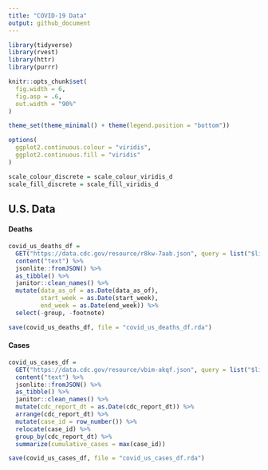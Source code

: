 ```yaml
---
title: "COVID-19 Data"
output: github_document
---
```


```r
library(tidyverse)
library(rvest)
library(httr)
library(purrr)

knitr::opts_chunk$set(
  fig.width = 6,
  fig.asp = .6,
  out.width = "90%"
)

theme_set(theme_minimal() + theme(legend.position = "bottom"))

options(
  ggplot2.continuous.colour = "viridis",
  ggplot2.continuous.fill = "viridis"
)

scale_colour_discrete = scale_colour_viridis_d
scale_fill_discrete = scale_fill_viridis_d
```

## U.S. Data

#### Deaths

```r
covid_us_deaths_df = 
  GET("https://data.cdc.gov/resource/r8kw-7aab.json", query = list("$limit" = 10000)) %>% 
  content("text") %>% 
  jsonlite::fromJSON() %>% 
  as_tibble() %>% 
  janitor::clean_names() %>% 
  mutate(data_as_of = as.Date(data_as_of),
         start_week = as.Date(start_week),
         end_week = as.Date(end_week)) %>% 
  select(-group, -footnote)

save(covid_us_deaths_df, file = "covid_us_deaths_df.rda")
```

#### Cases

```r
covid_us_cases_df = 
  GET("https://data.cdc.gov/resource/vbim-akqf.json", query = list("$limit" = 1000)) %>% 
  content("text") %>% 
  jsonlite::fromJSON() %>% 
  as_tibble() %>% 
  janitor::clean_names() %>% 
  mutate(cdc_report_dt = as.Date(cdc_report_dt)) %>% 
  arrange(cdc_report_dt) %>% 
  mutate(case_id = row_number()) %>% 
  relocate(case_id) %>% 
  group_by(cdc_report_dt) %>% 
  summarize(cumulative_cases = max(case_id))

save(covid_us_cases_df, file = "covid_us_cases_df.rda")
```

